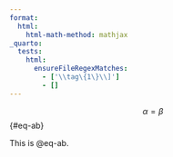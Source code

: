 ```yaml
---
format:
  html:
    html-math-method: mathjax
_quarto:
  tests:
    html:
      ensureFileRegexMatches:
        - ['\\tag\{1\}\\]'] 
        - []
---
```


$$
\alpha = \beta
$$ {#eq-ab}

This is @eq-ab.
